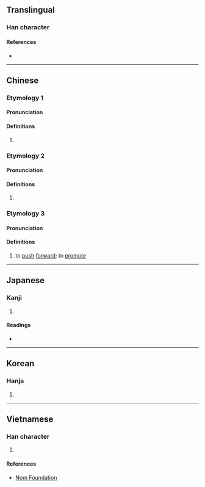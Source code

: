 {{also|唝}}
{{character info}}
==Translingual==

===Han character===
{{Han char|rn=30|rad=口|as=10|sn=13|four=61086|canj=RMBC|ids=⿰口貢}}

====References====
* {{Han ref|kx=0202.140|dkj=04058|dj=0424.370|hdz=10664.120|uh=55CA|ud=21962|bh=DCCF|bd=56527}}

----

==Chinese==
{{zh-forms|s=唝}}

===Etymology 1===

====Pronunciation====
{{zh-pron
|m=hǒng
|m-s=
|c=hung2,gung3
|c-t=
|g=
|h=pfs=
|j=
|md=
|mn=
|mn-t=
|w=
|x=
|mc=y
|oc=y
|cat=n
}}

====Definitions====
{{zh-hanzi}}

# {{zh-only|羅嗊}}

===Etymology 2===

====Pronunciation====
{{zh-pron
|m=gòng
|c=gung3
|cat=pn
}}

====Definitions====
{{zh-hanzi}}

# {{zh-only|嗊吥}}

===Etymology 3===

====Pronunciation====
{{zh-pron
|m=gǒng
|cat=v
}}

====Definitions====
{{zh-hanzi}}
# to [[push]] [[forward]]; to [[promote]]
----

==Japanese==

===Kanji===
{{ja-kanji|grade=|rs=口10}}

# {{rfdef|ja|sort=口10}}

====Readings====
* {{ja-readings|on=[[こう]] (kō), [[く]] (ku)|kun=}}

----

==Korean==

===Hanja===
{{ko-hanja|hangeul=홍|rv=hong|mr=hong}}

# {{rfdef|ko|sort=口10}}

----

==Vietnamese==

===Han character===
{{vi-hantu|[[rống]]|rs=口10}}

# {{rfdef|vi|sort=口10}}

====References====
* [http://nomfoundation.org/common/nom_details.php?codepoint=55ca Nom Foundation]